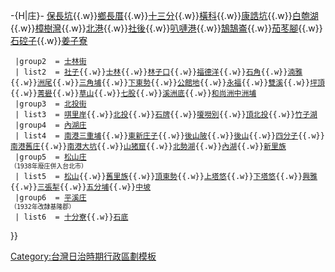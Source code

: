 -{H|庄}-
{{Navbox
  |name    = 七星郡
  |title   = 昔日[[七星郡]]（1920年-1945年）
  |style   = width: 100%
  |group1  = [[汐止街]]
  | list1  = [[汐止 (大字)|汐止]]{{.w}}[[保長坑]]{{.w}}[[鄉長厝]]{{.w}}[[十三分]]{{.w}}[[橫科]]{{.w}}[[康誥坑]]{{.w}}[[白匏湖]]{{.w}}[[樟樹灣]]{{.w}}[[北港 (新北市)|北港]]{{.w}}[[社後 (汐止區)|社後]]{{.w}}[[叭嗹港]]{{.w}}[[鵠鵠崙]]{{.w}}[[茄苳腳 (新北市)|茄苳腳]]{{.w}}[[石硿子]]{{.w}}[[姜子寮]]
  |group2  = [[士林街]]
  | list2  = [[社子 (臺北市大字)|社子]]{{.w}}[[士林 (大字)|士林]]{{.w}}[[林子口]]{{.w}}[[福德洋]]{{.w}}[[石角 (臺北市)|石角]]{{.w}}[[湳雅 (臺北市)|湳雅]]{{.w}}[[洲尾]]{{.w}}[[三角埔 (臺北市)|三角埔]]{{.w}}[[下東勢]]{{.w}}[[公館地]]{{.w}}[[永福 (大字)|永福]]{{.w}}[[雙溪 (臺北市)|雙溪]]{{.w}}[[坪頂 (臺北市)|坪頂]]{{.w}}[[菁礐]]{{.w}}[[草山 (臺北市)|草山]]{{.w}}[[七股 (臺北市)|七股]]{{.w}}[[溪洲底]]{{.w}}[[和尚洲中洲埔]]
  |group3  = [[北投街]]
  | list3  = [[唭里岸]]{{.w}}[[北投 (大字)|北投]]{{.w}}[[石牌 (臺北市)|石牌]]{{.w}}[[嗄嘮別]]{{.w}}[[頂北投]]{{.w}}[[竹子湖]]
  |group4  = [[內湖庄]]
  | list4  = [[南港三重埔]]{{.w}}[[東新庄子]]{{.w}}[[後山埤|後山陂]]{{.w}}[[後山 (臺北市)|後山]]{{.w}}[[四分子]]{{.w}}[[南港舊庄|南港舊庄]]{{.w}}[[南港大坑]]{{.w}}[[山猪窟]]{{.w}}[[北勢湖]]{{.w}}[[內湖 (臺北市內湖區大字)|內湖]]{{.w}}[[新里族]]
  |group5  = [[松山庄]]<br><small>（1938年廢庄併入台北市）</small>
  | list5  = [[錫口|松山]]{{.w}}[[舊里族]]{{.w}}[[頂東勢]]{{.w}}[[上塔悠]]{{.w}}[[下塔悠]]{{.w}}[[興雅]]{{.w}}[[三張犁]]{{.w}}[[五分埔 (臺北市)|五分埔]]{{.w}}[[中坡]]
  |group6  = [[平溪庄]]<br><small>（1932年改隸基隆郡）</small>
  | list6  = [[十分寮 (新北市)|十分寮]]{{.w}}[[石底]]
}}
<noinclude>
[[Category:台灣日治時期行政區劃模板]]
</noinclude>
